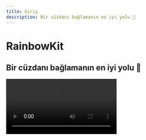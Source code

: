```yaml
---
title: Giriş
description: Bir cüzdanı bağlamanın en iyi yolu 🌈
---
```


# RainbowKit

## Bir cüzdanı bağlamanın en iyi yolu 🌈

<Video src="https://res.cloudinary.com/rainbowme/video/upload/s--aTmEjSrr--/f_auto:video,q_auto/v1/rainbowkit/site-assets/rainbowkit-video-cutdown-edit_gy0q16" />

RainbowKit, dapp'ınıza cüzdan bağlantısı eklemeyi kolaylaştıran bir [React](https://reactjs.org/) kütüphanesidir. Sezgisel, duyarlı ve özelleştirilebilir.

### Özellikler

#### Cüzdan yönetimi

Dapp'iniz için kullanıma hazır cüzdan yönetimi. Cüzdanların bağlantı ve bağlantısızlığını yönetmenin yanı sıra, RainbowKit birden fazla cüzdanı destekler, bağlantı zincirlerini değiştirir, adresleri ENS'e çevirir, bakiyeyi gösterir ve çok daha fazlasını yapar!

#### Özelleştirilebilir

RainbowKit UI'nizi markanızla uyumlu hale getirebilirsiniz. Birkaç önceden tanımlanmış vurgu rengini ve kenarlık yarıçapı yapılandırmalarından seçim yapabilirsiniz. Daha gelişmiş kullanım durumları için, tamamen özel bir tema sağlayabilir, kendi butonuzu oluşturabilir ve belirli özellikleri devre dışı bırakabilirsiniz. Koyu mod dahildir.

#### Sektör Standartları

Çoğu ürünle daha iyi birlikte çalışabilirlik için [viem](https://viem.sh) ve [wagmi](https://wagmi.sh/) — alanındaki en yaygın kullanılan kütüphanelere güveniyoruz.

EIP-1193 ve EIP-6963 gibi cüzdan standartları kutudan çıkar çıkmaz desteklenir, bu da tarayıcı cüzdan kullanıcılarının dApp'ınıza cüzdanlarını sorunsuz bir şekilde bağlamasını her zamankinden daha kolay hale getirir.

### Topluluk

Topluluğun RainbowKit'i benimsemesini, sorunları yükseltmesini ve geri bildirim sağlamasını görmekten heyecan duyuyoruz. İster bir özellik isteği, hata raporu, ister bir proje olsun, lütfen dahil olun!

- Bir [sorun](https://github.com/rainbow-me/rainbowkit/issues) yükseltin
- [Twitter](https://twitter.com/rainbowdotme) adresimizi takip edin
- [Geri bildirim](https://github.com/rainbow-me/rainbowkit/discussions/new?category=feedback) paylaşın
- [Codesandbox](https://codesandbox.io/p/sandbox/github/rainbow-me/rainbowkit/tree/main/examples/with-next)'da deneyin
